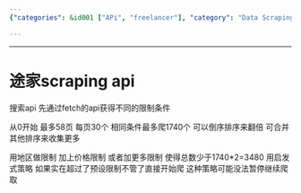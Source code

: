```yaml
---
{"categories": &id001 ["APi", "freelancer"], "category": "Data Scraping", "date": "2023-12-22 23:52:59", "description": "This article describes a scraping API that allows users to retrieve data from various sources with certain restrictions. The API can handle up to 58 pages, each containing 30 items, resulting in a maximum of 1740 items. Users can sort the results by region and price, potentially reducing the total number below 3480 by applying additional filters. If the limit is exceeded, an inspiration-based strategy is used but it might not support pausing and resuming data collection.", "tags": *id001, "title": "途家scraping api"}

---
```


------

# 途家scraping api

搜索api 先通过fetch的api获得不同的限制条件

从0开始 最多58页 每页30个 相同条件最多爬1740个 可以倒序排序来翻倍 可合并其他排序来收集更多

用地区做限制 加上价格限制 或者加更多限制 使得总数少于1740*2=3480 用启发式策略 如果实在超过了预设限制不管了直接开始爬 这种策略可能没法暂停继续爬取

